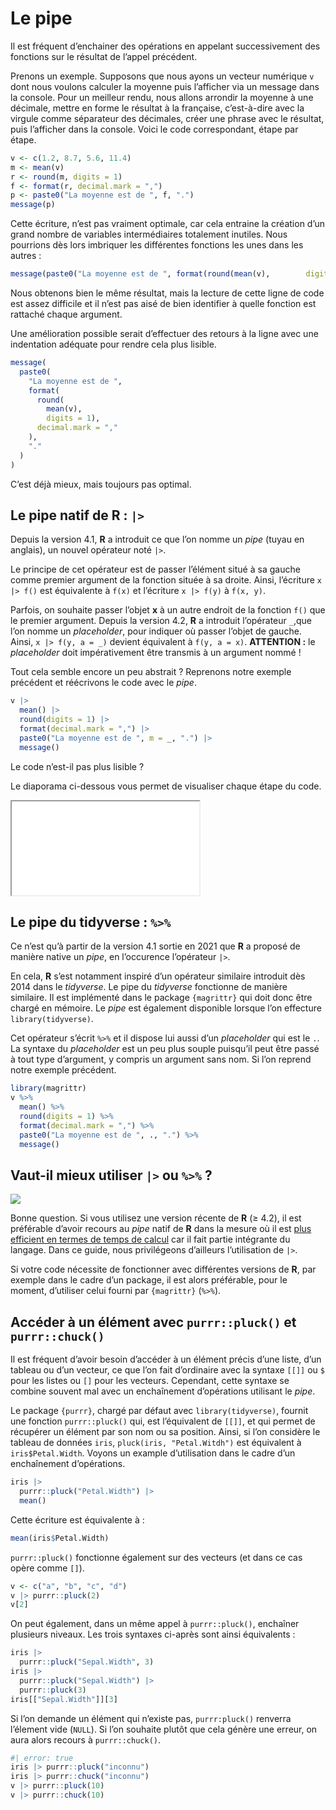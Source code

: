 # Le pipe {#sec-pipe}

Il est fréquent d'enchainer des opérations en appelant successivement des fonctions sur le résultat de l'appel précédent.

Prenons un exemple. Supposons que nous ayons un vecteur numérique `v` dont nous voulons calculer la moyenne puis l'afficher via un message dans la console. Pour un meilleur rendu, nous allons arrondir la moyenne à une décimale, mettre en forme le résultat à la française, c'est-à-dire avec la virgule comme séparateur des décimales, créer une phrase avec le résultat, puis l'afficher dans la console. Voici le code correspondant, étape par étape.

```r
v <- c(1.2, 8.7, 5.6, 11.4)
m <- mean(v)
r <- round(m, digits = 1)
f <- format(r, decimal.mark = ",")
p <- paste0("La moyenne est de ", f, ".")
message(p)
```

Cette écriture, n'est pas vraiment optimale, car cela entraine la création d'un grand nombre de variables intermédiaires totalement inutiles. Nous pourrions dès lors imbriquer les différentes fonctions les unes dans les autres :

```r
message(paste0("La moyenne est de ", format(round(mean(v),        digits = 1), decimal.mark = ","), "."))
```

Nous obtenons bien le même résultat, mais la lecture de cette ligne de code est assez difficile et il n'est pas aisé de bien identifier à quelle fonction est rattaché chaque argument.

Une amélioration possible serait d'effectuer des retours à la ligne avec une indentation adéquate pour rendre cela plus lisible.

```r
message(
  paste0(
    "La moyenne est de ", 
    format(
      round(
        mean(v), 
        digits = 1), 
      decimal.mark = ","
    ),
    "."
  )
)
```

C'est déjà mieux, mais toujours pas optimal.

## Le pipe natif de R : `|>`

Depuis la version 4.1, **R** a introduit ce que l'on nomme un *pipe* (tuyau en anglais), un nouvel opérateur noté `|>`.

Le principe de cet opérateur est de passer l'élément situé à sa gauche comme premier argument de la fonction située à sa droite. Ainsi, l'écriture `x |> f()` est équivalente à `f(x)` et l'écriture `x |> f(y)` à `f(x, y)`.

Parfois, on souhaite passer l'objet **x** à un autre endroit de la fonction `f()` que le premier argument. Depuis la version 4.2, **R** a introduit l'opérateur `_`,que l'on nomme un *placeholder*, pour indiquer où passer l'objet de gauche. Ainsi, `x |> f(y, a = _)` devient équivalent à `f(y, a = x)`. **ATTENTION :** le *placeholder* doit impérativement être transmis à un argument nommé !

Tout cela semble encore un peu abstrait ? Reprenons notre exemple précédent et réécrivons le code avec le *pipe*.

```r
v |> 
  mean() |> 
  round(digits = 1) |> 
  format(decimal.mark = ",") |> 
  paste0("La moyenne est de ", m = _, ".") |> 
  message()
```

Le code n'est-il pas plus lisible ?

::: {.content-visible when-format="html"}
Le diaporama ci-dessous vous permet de visualiser chaque étape du code.

::: {.column-page-right .ratio .ratio-16x9}
<iframe src="ressources/flipbook-pipe.html">

</iframe>
:::
:::

## Le pipe du tidyverse : `%>%`

Ce n'est qu'à partir de la version 4.1 sortie en 2021 que **R** a proposé de manière native un *pipe*, en l'occurence l'opérateur `|>`.

En cela, **R** s'est notamment inspiré d'un opérateur similaire introduit dès 2014 dans le *tidyverse*. Le pipe du *tidyverse* fonctionne de manière similaire. Il est implémenté dans le package `{magrittr}` qui doit donc être chargé en mémoire. Le *pipe* est également disponible lorsque l'on effecture `library(tidyverse)`.

Cet opérateur s'écrit `%>%` et il dispose lui aussi d'un *placeholder* qui est le `.`. La syntaxe du *placeholder* est un peu plus souple puisqu'il peut être passé à tout type d'argument, y compris un argument sans nom. Si l'on reprend notre exemple précédent.

```r
library(magrittr)
v %>% 
  mean() %>%
  round(digits = 1) %>%
  format(decimal.mark = ",") %>%
  paste0("La moyenne est de ", ., ".") %>%
  message()
```

## Vaut-il mieux utiliser `|>` ou `%>%` ?

![](ressources/native_pipe_vs_magrittr.jpg)

Bonne question. Si vous utilisez une version récente de **R** (≥ 4.2), il est préférable d'avoir recours au *pipe* natif de **R** dans la mesure où il est [plus efficient en termes de temps de calcul](https://michaelbarrowman.co.uk/post/the-new-base-pipe/) car il fait partie intégrante du langage. Dans ce guide, nous privilégeons d'ailleurs l'utilisation de `|>`.

Si votre code nécessite de fonctionner avec différentes versions de **R**, par exemple dans le cadre d'un package, il est alors préférable, pour le moment, d'utiliser celui fourni par `{magrittr}` (`%>%`).

## Accéder à un élément avec `purrr::pluck()` et `purrr::chuck()` {#sec-pluck-chuck}

Il est fréquent d'avoir besoin d'accéder à un élément précis d'une liste, d'un tableau ou d'un vecteur, ce que l'on fait d'ordinaire avec la syntaxe `[[]]` ou `$` pour les listes ou `[]` pour les vecteurs. Cependant, cette syntaxe se combine souvent mal avec un enchaînement d'opérations utilisant le *pipe*.

Le package `{purrr}`, chargé par défaut avec `library(tidyverse)`, fournit une fonction `purrr::pluck()` qui, est l'équivalent de `[[]]`, et qui permet de récupérer un élément par son nom ou sa position. Ainsi, si l'on considère le tableau de données `iris`, `pluck(iris, "Petal.Witdh")` est équivalent à `iris$Petal.Width`. Voyons un example d'utilisation dans le cadre d'un enchaînement d'opérations.

```r
iris |> 
  purrr::pluck("Petal.Width") |> 
  mean()
```

Cette écriture est équivalente à :

```r
mean(iris$Petal.Width)
```

`purrr::pluck()` fonctionne également sur des vecteurs (et dans ce cas opère comme `[]`).

```r
v <- c("a", "b", "c", "d")
v |> purrr::pluck(2)
v[2]
```

On peut également, dans un même appel à `purrr::pluck()`, enchaîner plusieurs niveaux. Les trois syntaxes ci-après sont ainsi équivalents :

```r
iris |> 
  purrr::pluck("Sepal.Width", 3)
iris |> 
  purrr::pluck("Sepal.Width") |> 
  purrr::pluck(3)
iris[["Sepal.Width"]][3]
```

Si l'on demande un élément qui n'existe pas, `purrr:pluck()` renverra l'élement vide (`NULL`). Si l'on souhaite plutôt que cela génère une erreur, on aura alors recours à `purrr::chuck()`.

```r
#| error: true
iris |> purrr::pluck("inconnu")
iris |> purrr::chuck("inconnu")
v |> purrr::pluck(10)
v |> purrr::chuck(10)
```
